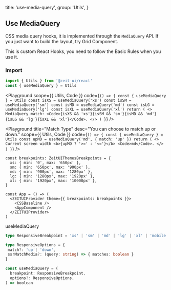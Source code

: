 
  title: 'use-media-query',
  group: 'Utils',
}

## Use MediaQuery

CSS media query hooks, it is implemented through the `MediaQuery` API.
If you just want to build the layout, try <NextLink href="/en-us/components/grid"><Link color>Grid Component</Link></NextLink>.

This is custom React Hooks, you need to follow the <Link target="_blank" color href="https://reactjs.org/docs/hooks-rules.html">Basic Rules</Link> when you use it.

<Spacer y={1.5} />

### Import

```jsx
import { Utils } from '@zeit-ui/react'
const { useMediaQuery } = Utils
```

<Playground
  scope={{ Utils, Code }}
  code={`
() => {
  const { useMediaQuery } = Utils
  const isXS = useMediaQuery('xs')
  const isSM = useMediaQuery('sm')
  const isMD = useMediaQuery('md')
  const isLG = useMediaQuery('lg')
  const isXL = useMediaQuery('xl')
  return (
    <>
      MediaQuery match: <Code>{isXS && 'xs'}{isSM && 'sm'}{isMD && 'md'}{isLG && 'lg'}{isXL && 'xl'}</Code>.
    </>
  )
}
`} />

<Playground
  title="Match Type"
  desc="You can choose to match up or down."
  scope={{ Utils, Code }}
  code={`
() => {
  const { useMediaQuery } = Utils
  const upMD = useMediaQuery('md', { match: 'up' })
  return (
    <>
      Current screen width <b>{upMD ? '>=' : '<='}</b> <Code>md</Code>.
    </>
  )
}
`} />


<PlaygroundTitle title="custom breakpoints" desc="Override the default breakpoints of the `@zeit-ui/react`." />

```tsx
const breakpoints: ZeitUIThemesBreakpoints = {
  xs: { min: '0', max: '650px' },
  sm: { min: '650px', max: '900px' },
  md: { min: '900px', max: '1280px' },
  lg: { min: '1280px', max: '1920px' },
  xl: { min: '1920px', max: '10000px' },
}

const App = () => (
  <ZEITUIProvider theme={{ breakpoints: breakpoints }}>
    <CSSBaseline />
    <AppComponent />
  </ZEITUIProvider>
)
```

<Attributes edit="/pages/en-us/components/use-media-query.mdx">
<Attributes.Title>useMediaQuery</Attributes.Title>

```ts
type ResponsiveBreakpoint = 'xs' | 'sm' | 'md' | 'lg' | 'xl' | 'mobile'

type ResponsiveOptions = {
 match?: 'up'| 'down',
 ssrMatchMedia?: (query: string) => { matches: boolean }
}

const useMediaQuery = (
  breakpoint: ResponsiveBreakpoint,
  options?: ResponsiveOptions,
) => boolean
```

</Attributes>

